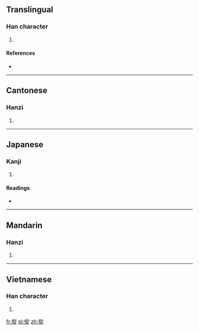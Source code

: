 ==Translingual==

===Han character===
{{Han char|rn=9|rad=人|as=11|sn=13|four=2828<sub>1</sub>|canj=人竹人人 (OHOO)|ids=⿰[[亻]][[從]]}}

# {{defn|Han|sort=人11}}

====References====
* {{Han ref|kx=0114.170|dkj=01013|dj=0242.250|hdz=10212.040|uh=50B1|ud=20657|bh=DCC0|bd=56512}}

----

==Cantonese==

===Hanzi===
{{yue-hanzi|jyut=[[sung2]]|y=sung2}}

# {{defn|lang=yue|sort=人11}}

----

==Japanese==

===Kanji===
{{ja-kanji|grade=|rs=人11}}

# {{defn|lang=ja|sort=人11}}

====Readings====
* {{ja-readings|on=[[しょう]] (shō), [[しゅ]] (shu), [[そう]] (sō)|kun=[[はやいさま]] (hayaisama)}}

----

==Mandarin==

===Hanzi===
{{cmn-hanzi|pin=[[sǒng]] ([[song3]])|wg=sung<sup>3</sup>}}

# {{defn|lang=cmn|sort=人11}}

----

==Vietnamese==

===Han character===
{{vi-hantu|[[tuồng]]|rs=人11}}

# {{defn|lang=vi|sort=人11}}

[[fr:傱]]
[[pl:傱]]
[[zh:傱]]
